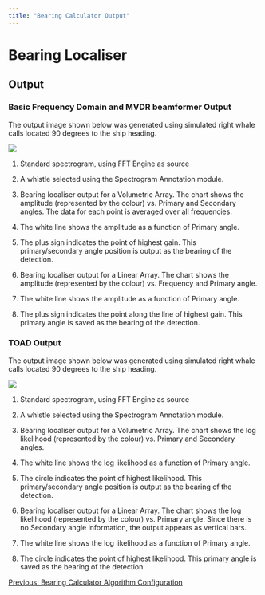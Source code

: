 ```yaml
---
title: "Bearing Calculator Output"
---
```

Bearing Localiser
=================

Output
------

  

### Basic Frequency Domain and MVDR beamformer Output

The output image shown below was generated using simulated right whale calls located 90 degrees to the ship heading.

![](images/BL Output Beamogram.PNG)

1.  Standard spectrogram, using FFT Engine as source
    
2.  A whistle selected using the Spectrogram Annotation module.
    
3.  Bearing localiser output for a Volumetric Array. The chart shows the amplitude (represented by the colour) vs. Primary and Secondary angles. The data for each point is averaged over all frequencies.
    
4.  The white line shows the amplitude as a function of Primary angle.
    
5.  The plus sign indicates the point of highest gain. This primary/secondary angle position is output as the bearing of the detection.
    
6.  Bearing localiser output for a Linear Array. The chart shows the amplitude (represented by the colour) vs. Frequency and Primary angle.
    
7.  The white line shows the amplitude as a function of Primary angle.
    
8.  The plus sign indicates the point along the line of highest gain. This primary angle is saved as the bearing of the detection.
    

  
  

### TOAD Output

The output image shown below was generated using simulated right whale calls located 90 degrees to the ship heading.

![](images/BL TOAD Output.PNG)

1.  Standard spectrogram, using FFT Engine as source
    
2.  A whistle selected using the Spectrogram Annotation module.
    
3.  Bearing localiser output for a Volumetric Array. The chart shows the log likelihood (represented by the colour) vs. Primary and Secondary angles.
    
4.  The white line shows the log likelihood as a function of Primary angle.
    
5.  The circle indicates the point of highest likelihood. This primary/secondary angle position is output as the bearing of the detection.
    
6.  Bearing localiser output for a Linear Array. The chart shows the log likelihood (represented by the colour) vs. Primary angle. Since there is no Secondary angle information, the output appears as vertical bars.
    
7.  The white line shows the log likelihood as a function of Primary angle.
    
8.  The circle indicates the point of highest likelihood. This primary angle is saved as the bearing of the detection.
    

  
  

[Previous: Bearing Calculator Algorithm Configuration](BL_AlgoConfig.html)
